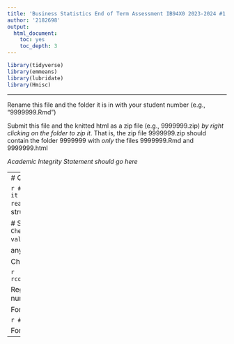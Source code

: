 ---
title: 'Business Statistics End of Term Assessment IB94X0 2023-2024 #1'
author: '2182698'
output:
  html_document:
    toc: yes
    toc_depth: 3
---

```{r setup, message=FALSE}
library(tidyverse)
library(emmeans)
library(lubridate)
library(Hmisc)
```

---

Rename this file and the folder it is in with your student number (e.g., "9999999.Rmd")

Submit this file and the knitted html as a zip file (e.g., 9999999.zip) _by right clicking on the folder to zip it_. That is, the zip file 9999999.zip should contain the folder 9999999 with _only_ the files 9999999.Rmd and 9999999.html

*Academic Integrity Statement should go here*


---
# Question 2

```{r}
# Load the data using read_csv and save it as "book"
book <- read_csv("publisher_sales.csv")
```
```{r}
# See structure the data 
str(book)

# See summary the data
summary(book)
```
Check missing values and duplicate values 
```{r}
sum(is.na(book))

any(duplicated(book))
```
Convert the several columns as factor
```{r}
book$`sold by`<- as.factor(book$`sold by`)
book$publisher.type <- as.factor(book$publisher.type)
book$genre <- as.factor(book$genre)
```

Check the distribution
```{r}
hist(book$sale.price)
```
```{r}
hist(book$daily.sales)
```
```{r}
hist(book$total.reviews)
```
```{r}
hist(book$avg.review)
```
```{r}
levels(book$genre)
summary(book$genre)
ggplot(data=book, aes(x=genre, fill=genre)) + geom_bar()
```
```{r}
levels(book$`sold by`)
summary(book$`sold by`)
ggplot(data=book, aes(x=`sold by`, fill=genre)) + geom_bar() + theme(axis.text.x = element_text(angle = 90))
```
```{r}
levels(book$publisher.type)
summary(book$publisher.type)
ggplot(data=book, aes(x=publisher.type, fill=genre)) + geom_bar() + theme(axis.text.x = element_text(angle = 90))
```
```{r}
ggplot(book, aes(x=total.reviews, y=avg.review))+geom_point()
```
```{r}
ggplot(book, aes(x=avg.review, y=daily.sales))+geom_point(aes(colour=publisher.type))
```
```{r}
ggplot(book, aes(x=total.reviews, y=daily.sales))+geom_point()
```

```{r}
rcorr(book$avg.review,book$total.reviews)
```



Regression model for review_score to number of reviews
```{r}
model_reviews <- lm(daily.sales ~ avg.review * total.reviews, data = book)
summary(model_reviews)
```
Regression model for sale price
```{r}
model_price <- lm(daily.sales ~ sale.price, data = book)
summary(model_price)
```
Model sales.price and genre
```{r}
model_price_genre <- lm(daily.sales ~ sale.price * genre, data = book)
summary(model_price_genre)
```
```{r}
book2 <- book
book2$log.avg.review <- sqrt(book$avg.review)
book2 <- book2 %>% filter(!log.avg.review<1.5)
model_reviews2 <- lm(daily.sales ~ log.avg.review + total.reviews, data = book2)
summary(model_reviews2)
hist(book2$log.avg.review)
```



Formatted text 

```{r}
# Commented R code here!
```

Formatted Text

---
